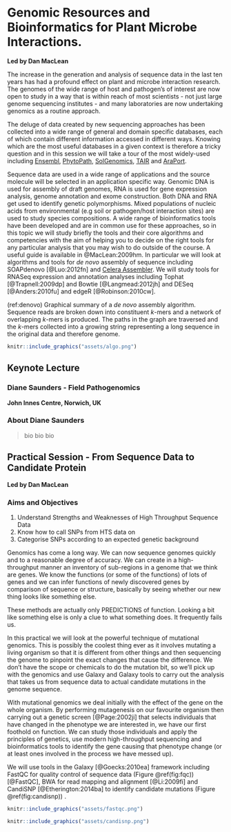 # Genomic Resources and Bioinformatics for Plant Microbe Interactions. {-}

**Led by Dan MacLean**

The increase in the generation and analysis of sequence data in the last ten years has had a profound effect on plant and microbe interaction research. The genomes of the wide range of host and pathogen's of interest are now open to study in a way that is within reach of most scientists - not just large genome sequencing institutes - and many laboratories are now undertaking genomics as a routine approach.

The deluge of data created by new sequencing approaches has been collected into a wide range of general and domain specific databases, each of which contain different information accessed in different ways. Knowing which are the most useful databases in a given context is therefore a tricky question and in this session we will take a tour of the most widely-used including [Ensembl](http://ensembl.org), [PhytoPath](http://phytopathdb.org), [SolGenomics](http://solgenomics.net),  [TAIR](http://arabidopsis.org) and [AraPort](http://araport.org).

Sequence data are used in a wide range of applications and the source molecule will be selected in an application specific way. Genomic DNA is used for assembly of draft genomes, RNA is used for gene expression analysis, genome annotation and exome construction. Both DNA and RNA get used to identify genetic polymorphisms. Mixed populations of nucleic acids from environmental (e.g soil or pathogen/host interaction sites) are used to study species compositions. A wide range of bioinformatics tools have been developed and are in common use for these approaches, so in this topic we will study briefly the tools and their core algorithms and competencies with the aim of helping you to decide on the right tools for any particular analysis that you may wish to do outside of the course. A useful guide is available in @MacLean:2009hm. In particular we will look at algorithms and tools for _de novo_ assembly of sequence including SOAPdenovo [@Luo:2012fn] and [Celera Assembler](http://wgs-assembler.sourceforge.net/wiki/index.php?title=Main_Page). We will study tools for RNASeq expression and annotation analyses including Tophat [@Trapnell:2009dp] and Bowtie [@Langmead:2012jh] and DESeq [@Anders:2010fu] and edgeR [@Robinson:2010cw].

(ref:denovo) Graphical summary of a _de novo_ assembly algorithm. Sequence reads are broken down into constituent _k_-mers and a network of overlapping _k_-mers is produced. The paths in the graph are traversed and the _k_-mers collected into a growing string representing a long sequence in the original data and therefore genome.

```r
knitr::include_graphics("assets/algo.png")
```

## Keynote Lecture {-}

### Diane Saunders - Field Pathogenomics {-}

**John Innes Centre, Norwich, UK**

### About Diane Saunders {-}

> bio bio bio

## Practical Session - From Sequence Data to Candidate Protein {-}

**Led by Dan MacLean**

### Aims and Objectives {-}

1. Understand Strengths and Weaknesses of High Throughput Sequence Data
2. Know how to call SNPs from HTS data on 
3. Categorise SNPs according to an expected genetic background

Genomics has come a long way. We can now sequence genomes quickly and to a reasonable degree of accuracy. We can create in a high-throughput manner an inventory of sub-regions in a genome that we think are genes. We know the functions (or some of the functions) of lots of genes and we can infer functions of newly discovered genes by comparison of sequence or structure, basically by seeing whether our new thing looks like something else.

These methods are actually only PREDICTIONS of function. Looking a bit like something else is only a clue to what something does. It frequently fails us.

In this practical we will look at the powerful technique of mutational genomics. This is possibly the coolest thing ever as it involves mutating a living organism so that it is different from other things and then sequencing the genome to pinpoint the exact changes that cause the difference. We don’t have the scope or chemicals to do the mutation bit, so we’ll pick up with the genomics and use Galaxy and Galaxy tools to carry out the analysis that takes us from sequence data to actual candidate mutations in the genome sequence.

With mutational genomics we deal initially with the effect of the gene on the whole organism. By performing mutagenesis on our favourite organism then carrying out a genetic screen [@Page:2002ji] that selects individuals that have changed in the phenotype we are interested in, we have our first foothold on function. We can study those individuals and apply the principles of genetics, use modern high-throughput sequencing and bioinformatics tools to identify the gene causing that phenotype change (or at least ones involved in the process we have messed up).

We will use tools in the Galaxy [@Goecks:2010ea] framework including FastQC for quality control of sequence data (Figure \@ref(fig:fqc)) [@FastQC], BWA for read mapping and alignment [@Li:2009fi] and CandiSNP [@Etherington:2014ba] to identify candidate mutations (Figure \@ref(fig:candisnp)) .


```r
knitr::include_graphics("assets/fastqc.png")
```

```r
knitr::include_graphics("assets/candisnp.png")
```

